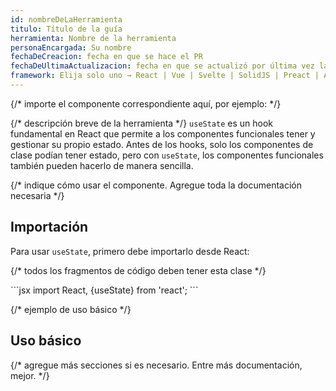 ```yaml
---
id: nombreDeLaHerramienta
titulo: Título de la guía
herramienta: Nombre de la herramienta
personaEncargada: Su nombre
fechaDeCreacion: fecha en que se hace el PR
fechaDeUltimaActualizacion: fecha en que se actualizó por última vez la entrada. Inicialmente igual a fechaDeCreacion
framework: Elija solo uno → React | Vue | Svelte | SolidJS | Preact | Astro
---
```


{/* importe el componente correspondiente aquí, por ejemplo: */}

{/* descripción breve de la herramienta */}
`useState` es un hook fundamental en React que permite a los componentes funcionales tener y gestionar su propio estado. Antes de los hooks, solo los componentes de clase podían tener estado, pero con `useState`, los componentes funcionales también pueden hacerlo de manera sencilla.

{/* indique cómo usar el componente. Agregue toda la documentación necesaria */}

## Importación

Para usar `useState`, primero debe importarlo desde React:

{/* todos los fragmentos de código deben tener esta clase */}

<div className="bloqueCodigo">
```jsx 
import React, {useState} from 'react'; 
```
</div>

{/* ejemplo de uso básico */}

## Uso básico

<UseState client:load />

{/* agregue más secciones si es necesario. Entre más documentación, mejor. */}
